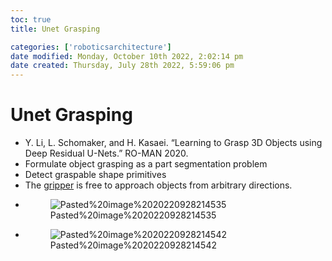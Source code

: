 ```yaml
---
toc: true
title: Unet Grasping

categories: ['roboticsarchitecture']
date modified: Monday, October 10th 2022, 2:02:14 pm
date created: Thursday, July 28th 2022, 5:59:06 pm
---
```


# Unet Grasping
- Y. Li, L. Schomaker, and H. Kasaei. "Learning to Grasp 3D Objects using Deep Residual U-Nets." RO-MAN 2020.
- Formulate object grasping as a part segmentation problem
- Detect graspable shape primitives  
- The [gripper](Gripper.qmd) is free to approach objects from arbitrary directions.
- ![Pasted%20image%2020220928214535](images/Pasted%20image%2020220928214535.png)
- ![Pasted%20image%2020220928214542](images/Pasted%20image%2020220928214542.png)



